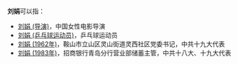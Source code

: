 '''刘娟'''可以指：
* [[刘娟_(导演)|刘娟 (导演)]]，中国女性电影导演
* [[刘娟_(乒乓球运动员)|刘娟 (乒乓球运动员)]]，乒乓球运动员
* [[刘娟_(1962年)|刘娟 (1962年)]]，鞍山市立山区灵山街道灵西社区党委书记，中共十九大代表
* [[刘娟_(1983年)|刘娟 (1983年)]]，招商银行青岛分行营业部储蓄主管，中共十八大、十九大代表

{{disambig}}